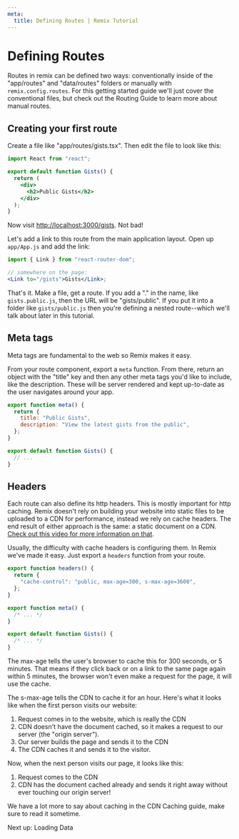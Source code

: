 ```yaml
---
meta:
  title: Defining Routes | Remix Tutorial
---
```



# Defining Routes

Routes in remix can be defined two ways: conventionally inside of the "app/routes" and "data/routes" folders or manually with `remix.config.routes`. For this getting started guide we'll just cover the conventional files, but check out the <Link to="/dashboard/docs/routing">Routing Guide</Link> to learn more about manual routes.

## Creating your first route

Create a file like "app/routes/gists.tsx". Then edit the file to look like this:

```jsx
import React from "react";

export default function Gists() {
  return (
    <div>
      <h2>Public Gists</h2>
    </div>
  );
}
```

Now visit [http://localhost:3000/gists](http://localhost:3000/gists). Not bad!

Let's add a link to this route from the main application layout. Open up `app/App.js` and add the link:

```jsx
import { Link } from "react-router-dom";

// somewhere on the page:
<Link to="/gists">Gists</Link>;
```

That's it. Make a file, get a route. If you add a "." in the name, like `gists.public.js`, then the URL will be "gists/public". If you put it into a folder like `gists/public.js` then you're defining a nested route--which we'll talk about later in this tutorial.

## Meta tags

Meta tags are fundamental to the web so Remix makes it easy.

From your route component, export a `meta` function. From there, return an object with the "title" key and then any other meta tags you'd like to include, like the description. These will be server rendered and kept up-to-date as the user navigates around your app.

```jsx
export function meta() {
  return {
    title: "Public Gists",
    description: "View the latest gists from the public",
  };
}

export default function Gists() {
  // ...
}
```

## Headers

Each route can also define its http headers. This is mostly important for http caching. Remix doesn't rely on building your website into static files to be uploaded to a CDN for performance, instead we rely on cache headers. The end result of either approach is the same: a static document on a CDN. [Check out this video for more information on that](https://youtu.be/bfLFHp7Sbkg).

Usually, the difficulty with cache headers is configuring them. In Remix we've made it easy. Just export a `headers` function from your route.

```jsx
export function headers() {
  return {
    "cache-control": "public, max-age=300, s-max-age=3600",
  };
}

export function meta() {
  /* ... */
}

export default function Gists() {
  /* ... */
}
```

The max-age tells the user's browser to cache this for 300 seconds, or 5 minutes. That means if they click back or on a link to the same page again within 5 minutes, the browser won't even make a request for the page, it will use the cache.

The s-max-age tells the CDN to cache it for an hour. Here's what it looks like when the first person visits our website:

1. Request comes in to the website, which is really the CDN
2. CDN doesn't have the document cached, so it makes a request to our server (the "origin server").
3. Our server builds the page and sends it to the CDN
4. The CDN caches it and sends it to the visitor.

Now, when the next person visits our page, it looks like this:

1. Request comes to the CDN
2. CDN has the document cached already and sends it right away without ever touching our origin server!

We have a lot more to say about caching in the <Link to="/dashboard/cdn-caching">CDN Caching</Link> guide, make sure to read it sometime.

<div className="next-prev-links">
  <Link className="next" to="../loading-data">
    Next up: Loading Data
  </Link>
</div>
